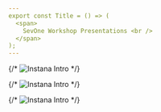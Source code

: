 ```yaml
---
export const Title = () => (
  <span>
    SevOne Workshop Presentations <br />
  </span>
);
---
```

<Row>
<Column colMd={4} colLg={4} noGutterMdLeft>
<ArticleCard
  title="Instana Overview"
  href="https://ibm.box.com/s/c8sulvpqex13eblvjamkzlnii3g704p8"
  actionIcon="arrowRight"
>


{/* ![Instana Intro](images/IntroInstana.png) */}

</ArticleCard>
</Column>

<Column colMd={4} colLg={4} noGutterMdLeft>
<ArticleCard
  title="Instana Themes and Roadmap"
  href="https://ibm.box.com/s/fewnmk3tu2bya1oi7ecd4997znx9n2qe"
  actionIcon="arrowRight"
>


{/* ![Instana Intro](images/IntroInstana.png) */}

</ArticleCard>
</Column>
<Column colMd={4} colLg={4} noGutterMdLeft>
<ArticleCard
  title="Instana Pricing and Packaging"
  href="https://ibm.box.com/s/qwhv0rb0l34sz30xl70sbktgi2y0kneu"
  actionIcon="arrowRight"
>


{/* ![Instana Intro](images/IntroInstana.png) */}


</ArticleCard>
</Column>
</Row>